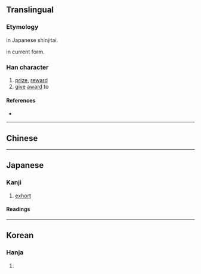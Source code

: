 {{also|奬|獎|奖}}
{{character info/new}}
==Translingual==
{{Han simplified forms|獎|奨|奖}}

===Etymology===
{{Han simp|獎|f=將|t=将|f2=犬|t2=大}} in Japanese shinjitai.

{{Han compound|大|将|ls=psc|c1=s|c2=p}} in current form.

===Han character===
{{Han char|rn=37|rad=大|as=10|sn=13|four=|canj=LIK|ids=⿱将大}}

# [[prize]], [[reward]]
# [[give]] [[award]] to

====References====
* {{Han ref|kx=0253.211|dkj=05990|dj=0515.180|hdz=10547.040|uh=5968|ud=22888}}

----

==Chinese==
{{zh-see|獎|v}}

----

==Japanese==
{{ja-kanji forms|奨|獎}}

===Kanji===
{{ja-kanji|grade=c|rs=大10|kyu=獎}}

# [[exhort]]

====Readings====
{{ja-readings
|goon=そう
|kanon=しょう
|kun=すす-める
}}

----

==Korean==

===Hanja===
{{ko-hanja|hangeul=[[장]]|rv=jang|mr=chang}}

# {{defn|lang=ko|sort=大10}}